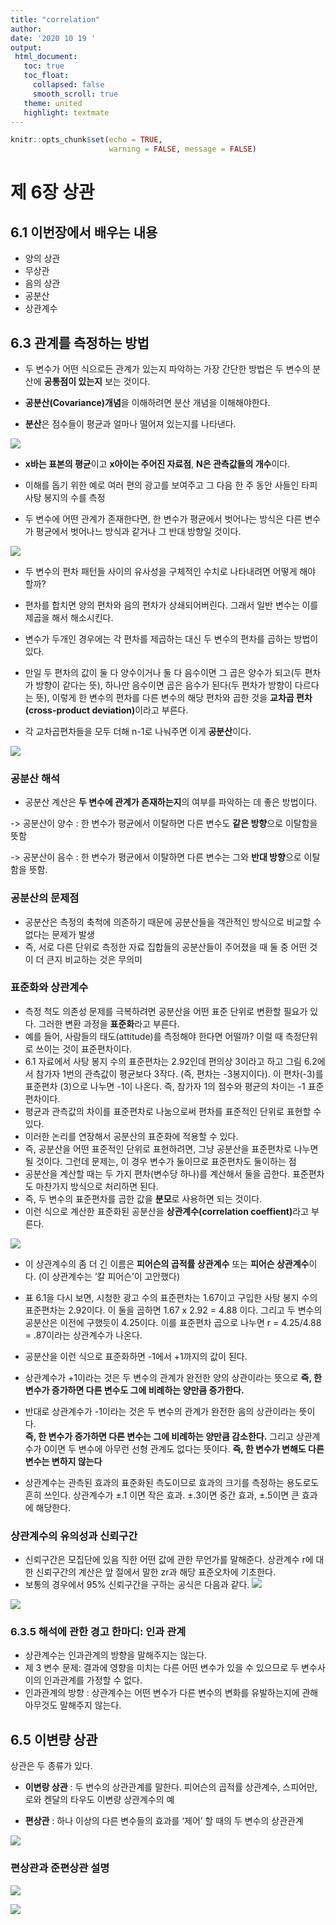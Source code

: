```yaml
---
title: "correlation"
author: 
date: '2020 10 19 '
output: 
 html_document:
   toc: true
   toc_float:
     collapsed: false
     smooth_scroll: true
   theme: united
   highlight: textmate
---
```


```r
knitr::opts_chunk$set(echo = TRUE,
                      warning = FALSE, message = FALSE)
```

# 제 6장 상관

## 6.1 이번장에서 배우는 내용
- 양의 상관 
- 무상관 
- 음의 상관
- 공분산
- 상관계수

## 6.3 관계를 측정하는 방법

- 두 변수가 어떤 식으로든 관계가 있는지 파악하는 가장 간단한 방법은 두 변수의 분산에 **공통점이 있는지** 보는 것이다. 

- **공분산(Covariance)개념**을 이해하려면 분산 개념을 이해해야한다. 
- **분산**은 점수들이 평균과 얼마나 떨어져 있는지를 나타낸다. 

![](img/6-1.png)
  
- **x바는 표본의 평균**이고 **x아이는 주어진 자료점**, **N은 관측값들의 개수**이다.  

- 이해를 돕기 위한 예로 여러 편의 광고를 보여주고 그 다음 한 주 동안 사들인 타피 사탕 봉지의 수를 측정    

- 두 변수에 어떤 관계가 존재한다면, 한 변수가 평균에서 벗어나는 방식은 다른 변수가 평균에서 벗어나느 방식과 같거나 그 반대 방향일 것이다. 

![](img/6-2.png)
  
  
- 두 변수의 편차 패턴들 사이의 유사성을 구체적인 수치로 나타내려면 어떻게 해야 할까?   

- 편차를 합치면 양의 편차와 음의 편차가 상쇄되어버린다. 그래서 일반 변수는 이를 제곱을 해서 해소시킨다.   

- 변수가 두개인 경우에는 각 편차를 제곱하는 대신 두 변수의 편차를 곱하는 방법이 있다.  

- 만일 두 편차의 값이 둘 다 양수이거나 둘 다 음수이면 그 곱은 양수가 되고(두 편차가 방향이 같다는 뜻), 하나만 음수이면 곱은 음수가 된다(두 편차가 방향이 다르다는 뜻), 이렇게 한 변수의 편차를 다른 변수의 해당 편차와 곱한 것을 **교차곱 편차(cross-product deviation)**이라고 부른다.   

- 각 교차곱편차들을 모두 더해 n-1로 나눠주면 이게 **공분산**이다.   


![](img/6-2-1.png)

### 공분산 해석  

- 공분산 계산은 **두 변수에 관계가 존재하는지**의 여부를 파악하는 데 좋은 방법이다.   

-> 공분산이 양수 : 한 변수가 평균에서 이탈하면 다른 변수도 **같은 방향**으로 이탈함을 뜻함  

-> 공분산이 음수 : 한 변수가 평균에서 이탈하면 다른 변수는 그와 **반대 방향**으로 이탈함을 뜻함. 

### 공분산의 문제점  

- 공분산은 측정의 축척에 의존하기 때문에 공분산들을 객관적인 방식으로 비교할 수 없다는 문제가 발생
- 즉, 서로 다른 단위로 측정한 자료 집합들의 공분산들이 주어졌을 때 둘 중 어떤 것이 더 큰지 비교하는 것은 무의미


### 표준화와 상관계수 

- 측정 척도 의존성 문제를 극복하려면 공분산을 어떤 표준 단위로 변환할 필요가 있다. 그러한 변환 과정을 **표준화**라고 부른다. 
- 예를 들어, 사람들의 태도(attitude)를 측정해야 한다면 어떨까? 이럴 때 측정단위로 쓰이는 것이 표준편차이다. 
- 6.1 자료에서 사탕 봉지 수의 표준편차는 2.92인데 편의상 3이라고 하고 그림 6.2에서 참가자 1번의 관측값이 평균보다 3작다. (즉, 편차는 -3봉지이다). 이 편차(-3)를 표준편차 (3)으로 나누면 -1이 나온다. 즉, 참가자 1의 점수와 평균의 차이는 -1 표준편차이다.  
- 평균과 관측값의 차이를 표준편차로 나눔으로써 편차를 표준적인 단위로 표현할 수 있다.  
- 이러한 논리를 연장해서 공분산의 표준화에 적용할 수 있다.  
- 즉, 공분산을 어떤 표준적인 단위로 표현하려면, 그냥 공분산을 표준편차로 나누면 될 것이다. 그런데 문제는, 이 경우 변수가 둘이므로 표준편차도 둘이하는 점  
- 공분산을 계산할 때는 두 가지 편차(변수당 하나)를 계산해서 둘을 곱한다. 표준편차도 마찬가지 방식으로 처리하면 된다.  
- 즉, 두 변수의 표준편차를 곱한 값을 **분모**로 사용하면 되는 것이다.  
-  이런 식으로 계산한 표준화된 공분산을 **상관계수(correlation coeffient)**라고 부른다. 

![](img/6-3.png)

- 이 상관계수의 좀 더 긴 이름은 **피어슨의 곱적률 상관계수** 또는 **피어슨 상관계수**이다. (이 상관계수는 '칼 피어슨'이 고안했다)    

- 표 6.1을 다시 보면, 시청한 광고 수의 표준편차는 1.67이고 구입한 사탕 봉지 수의 표준편차는 2.92이다. 이 둘을 곱하면 1.67 x 2.92 = 4.88 이다. 그리고 두 변수의 공분산은 이전에 구했듯이 4.25이다. 이를 표준편차 곱으로 나누면 r = 4.25/4.88 = .87이라는 상관계수가 나온다.    

- 공분산을 이런 식으로 표준화하면 -1에서 +1까지의 값이 된다.    

- 상관계수가 +1이라는 것은 두 변수의 관계가 완전한 양의 상관이라는 뜻으로 **즉, 한 변수가 증가하면 다른 변수도 그에 비례하는 양만큼 증가한다.**    

- 반대로 상관계수가 -1이라는 것은 두 변수의 관계가 완전한 음의 상관이라는 뜻이다.  
**즉, 한 변수가 증가하면 다른 변수는 그에 비례하는 양만큼 감소한다.** 그리고 상관계수가 0이면 두 변수에 아무런 선형 관계도 없다는 뜻이다. **즉, 한 변수가 변해도 다른 변수는 변하지 않는다**    

- 상관계수는 관측된 효과의 표준화된 측도이므로 효과의 크기를 측정하는 용도로도 흔히 쓰인다. 상관계수가 ±.1 이면 작은 효과. ±.3이면 중간 효과, ±.5이면 큰 효과에 해당한다.   


### 상관계수의 유의성과 신뢰구간  
- 신뢰구간은 모집단에 있음 직한 어떤 값에 관한 무언가를 말해준다. 상관계수 r에 대한 신뢰구간의 계산은 앞 절에서 말한 zr과 해당 표준오차에 기초한다.  
- 보통의 경우에서 95% 신뢰구간을 구하는 공식은 다음과 같다. 
![](img/신뢰구간.png)

![](img/핵심정리.png)



### 6.3.5 해석에 관한 경고 한마디: 인과 관계  

- 상관계수는 인과관계의 방향을 말해주지는 않는다.
- 제 3 변수 문제: 결과에 영향을 미치는 다른 어떤 변수가 있을 수 있으므로 두 변수사이의 인과관계를 가정할 수 없다.  
- 인과관계의 방향 : 상관계수는 어떤 변수가 다른 변수의 변화를 유발하는지에 관해 아무것도 말해주지 않는다. 

## 6.5 이변량 상관

상관은 두 종류가 있다.

- **이변랑 상관** : 두 변수의 상관관계를 말한다. 피어슨의 곱적률 상관계수, 스피어만, 로와 켄달의 타우도 이변량 상관계수의 예  

- **편상관** : 하나 이상의 다른 변수들의 효과를 '제어' 할 때의 두 변수의 상관관계

![](img/상관계수.png)
  
  
### 편상관과 준편상관 설명    


![](img/편상관.png)  

![](img/준편상관.png)